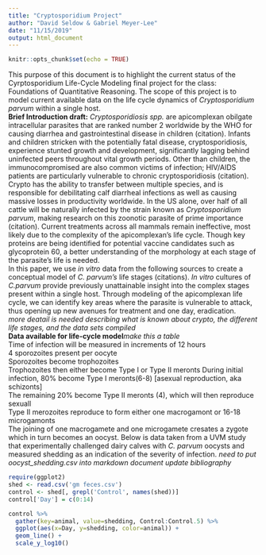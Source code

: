 ---
title: "Cryptosporidium Project"
author: "David Seldow & Gabriel Meyer-Lee"
date: "11/15/2019"
output: html_document
---

```{r setup, include=FALSE}
knitr::opts_chunk$set(echo = TRUE)
```
This purpose of this document is to highlight the current status of the Cyrptosporidium Life-Cycle Modeling final project for the class: Foundations of Quantitative Reasoning. 
The scope of this project is to model current available data on the life cycle dynamics of *Cryptosporidium parvum* within a single host.  
**Brief Introduction draft:** *Cryptosporidiosis spp.* are apicomplexan obilgate intracellular parasites that are ranked number 2 worldwide by the WHO for causing diarrhea and gastrointestinal disease in children (citation). Infants and children stricken with the potentially fatal disease, cryptosporidiosis, experience stunted growth and development, significantly lagging behind uninfected peers throughout vital growth periods. Other than children, the immunocompromised are also common victims of infection; HIV/AIDS patients are  particularly vulnerable to chronic cryptosporidiosis (citation). Crypto has the ability to transfer between multiple species, and is responsible for debilitating calf diarrheal infections as well as causing massive losses in productivity worldwide. In the US alone, over half of all cattle will be naturally infected by the strain known as *Cryptosporidium parvum*, making research on this zoonotic parasite of prime importance (citation). Current treatments across all mammals remain ineffective, most likely due to the complexity of the  apicomplexan's life cycle. Though key proteins are being identified for potential vaccine candidates such as glycoprotein 60, a better understanding of the morphology at each stage of the parasite's life is needed.  
In this paper, we use *in vitro* data from the following sources to create a conceptual model of *C. parvum's* life stages (citations). *In vitro* cultures of *C.parvum* provide previously unattainable insight into the complex stages present within a single host. Through modeling of the apicomplexan life cycle, we can identify key areas where the parasite is vulnerable to attack, thus opening up new avenues for treatment and one day, eradication.  
*more deatail is needed describing what is known about crypto, the different life stages, and the data sets compiled*  
**Data available for life-cycle model***make this a table*  
Time of infection will be measured in increments of 12 hours  
4 sporozoites present per oocyte  
Sporozoites become trophozoites  
Trophozoites then either become Type I or Type II meronts 
During initial infection, 80% become Type I meronts(6-8) [asexual reproduction, aka schizonts]  
The remaining 20% become Type II meronts (4), which will then reproduce sexuall  
Type II merozoites reproduce to form either one macrogamont or 16-18 microgamonts  
The joining of one macrogamete and one microgamete cresates a zygote which in turn becomes an oocyst. 
Below is data taken from a UVM study that experimentally challenged dairy calves with *C. parvum* oocysts and measured shedding as an indication of the severity of infection. 
*need to put oocyst_shedding.csv into markdown document*
*update bibliography*

```{r}
require(ggplot2)
shed <- read.csv('gm feces.csv')
control <- shed[, grepl('Control', names(shed))]
control['Day'] = c(0:14)

control %>%
  gather(key=animal, value=shedding, Control:Control.5) %>%
  ggplot(aes(x=Day, y=shedding, color=animal)) +
  geom_line() +
  scale_y_log10()
```



